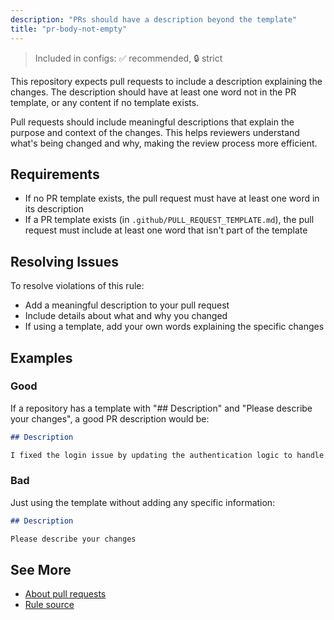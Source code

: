 ```yaml
---
description: "PRs should have a description beyond the template"
title: "pr-body-not-empty"
---
```


> Included in configs: ✅ recommended, 🔒 strict

This repository expects pull requests to include a description explaining the changes.
The description should have at least one word not in the PR template, or any content if no template exists.

Pull requests should include meaningful descriptions that explain the purpose and context of the changes.
This helps reviewers understand what's being changed and why, making the review process more efficient.

## Requirements

- If no PR template exists, the pull request must have at least one word in its description
- If a PR template exists (in `.github/PULL_REQUEST_TEMPLATE.md`), the pull request must include at least one word that isn't part of the template

## Resolving Issues

To resolve violations of this rule:

- Add a meaningful description to your pull request
- Include details about what and why you changed
- If using a template, add your own words explaining the specific changes

## Examples

### Good

If a repository has a template with "## Description" and "Please describe your changes", a good PR description would be:

```markdown
## Description

I fixed the login issue by updating the authentication logic to handle expired tokens properly.
```

### Bad

Just using the template without adding any specific information:

```markdown
## Description

Please describe your changes
```

## See More

- [About pull requests](https://docs.github.com/en/github/collaborating-with-pull-requests/proposing-changes-to-your-work-with-pull-requests/about-pull-requests)
- [Rule source](../../src/rules/prBodyNotEmpty.ts)
